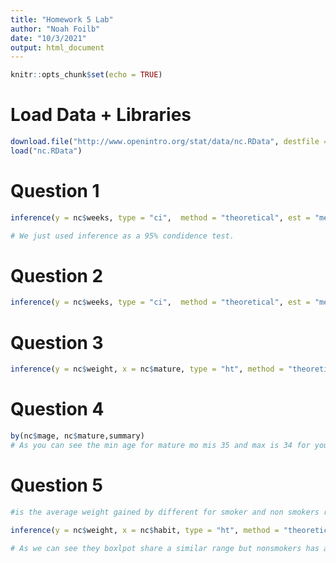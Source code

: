 ---
title: "Homework 5 Lab"
author: "Noah Foilb"
date: "10/3/2021"
output: html_document
---

```{r setup, include=FALSE}
knitr::opts_chunk$set(echo = TRUE)
```


# Load Data + Libraries
```{r}
download.file("http://www.openintro.org/stat/data/nc.RData", destfile = "nc.RData")
load("nc.RData")
```

# Question 1
```{r}
inference(y = nc$weeks, type = "ci",  method = "theoretical", est = "mean")

# We just used inference as a 95% condidence test. 
```


# Question 2
```{r}
inference(y = nc$weeks, type = "ci",  method = "theoretical", est = "mean", conflevel = .9)

```

# Question 3
```{r}
inference(y = nc$weight, x = nc$mature, type = "ht", method = "theoretical", est = "mean", alternative =  "twosided", null = 0)
```




# Question 4
```{r}
by(nc$mage, nc$mature,summary)
# As you can see the min age for mature mo mis 35 and max is 34 for younger moms 
```


# Question 5 
```{r}
#is the average weight gained by different for smoker and non smokers related?

inference(y = nc$weight, x = nc$habit, type = "ht", method = "theoretical", est = "mean", alternative =  "twosided", null = 0)

# As we can see they boxlpot share a similar range but nonsmokers has a larger top whisk and many more outlyers in the bottom. I would conclude that nonsmokers gain more weight but do not lose more weight. 
```




















